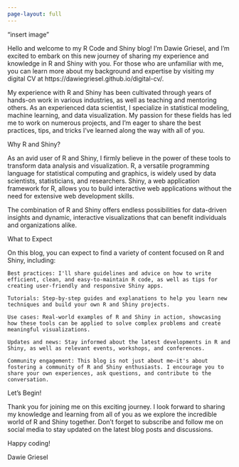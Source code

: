 ```yaml
---
page-layout: full
---
```


::: {.grid}

::: {.g-col-12 .g-col-md-6}
"insert image"
:::

:::
Hello and welcome to my R Code and Shiny blog! I'm Dawie Griesel, and I'm excited to embark on this new journey of sharing my experience and knowledge in R and Shiny with you. For those who are unfamiliar with me, you can learn more about my background and expertise by visiting my digital CV at https://dawiegriesel.github.io/digital-cv/.

My experience with R and Shiny has been cultivated through years of hands-on work in various industries, as well as teaching and mentoring others. As an experienced data scientist, I specialize in statistical modeling, machine learning, and data visualization. My passion for these fields has led me to work on numerous projects, and I'm eager to share the best practices, tips, and tricks I've learned along the way with all of you.

Why R and Shiny?

As an avid user of R and Shiny, I firmly believe in the power of these tools to transform data analysis and visualization. R, a versatile programming language for statistical computing and graphics, is widely used by data scientists, statisticians, and researchers. Shiny, a web application framework for R, allows you to build interactive web applications without the need for extensive web development skills.

The combination of R and Shiny offers endless possibilities for data-driven insights and dynamic, interactive visualizations that can benefit individuals and organizations alike.

What to Expect

On this blog, you can expect to find a variety of content focused on R and Shiny, including:

    Best practices: I'll share guidelines and advice on how to write efficient, clean, and easy-to-maintain R code, as well as tips for creating user-friendly and responsive Shiny apps.

    Tutorials: Step-by-step guides and explanations to help you learn new techniques and build your own R and Shiny projects.

    Use cases: Real-world examples of R and Shiny in action, showcasing how these tools can be applied to solve complex problems and create meaningful visualizations.

    Updates and news: Stay informed about the latest developments in R and Shiny, as well as relevant events, workshops, and conferences.

    Community engagement: This blog is not just about me—it's about fostering a community of R and Shiny enthusiasts. I encourage you to share your own experiences, ask questions, and contribute to the conversation.

Let's Begin!

Thank you for joining me on this exciting journey. I look forward to sharing my knowledge and learning from all of you as we explore the incredible world of R and Shiny together. Don't forget to subscribe and follow me on social media to stay updated on the latest blog posts and discussions.

Happy coding!

Dawie Griesel